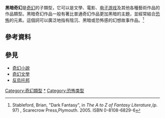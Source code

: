 
{{文學}}
'''黑暗奇幻'''是[[奇幻|奇幻]]的子類型，它可以是文學、電影、[[电子游戏|电子游戏]]及其他各種藝術作品的作品類型。黑暗奇幻作品一般有著比普通奇幻作品更加黑暗的主題，並經常結合[[恐怖|恐怖]]的元素。這個詞可以廣泛地指有陰沉、黑暗或恐怖感的幻想故事作品。<ref name="bs1">Stableford, Brian, "Dark Fantasy", in ''The A to Z of Fantasy Literature'',(p. 97) , Scarecrow Press,Plymouth. 2005. ISBN 0-8108-6829-6</ref>

== 參考資料 ==
<references/>

== 參見 ==
* [[奇幻小說|奇幻小說]]
* [[奇幻文學|奇幻文學]]
* [[反烏托邦|反烏托邦]]
{{文學小作品}}
[[Category:奇幻類型|Category:奇幻類型]]
[[Category:黑暗奇幻|*]]
[[Category:恐怖类型|Category:恐怖类型]]